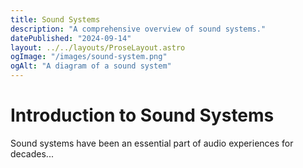 ```yaml
---
title: Sound Systems
description: "A comprehensive overview of sound systems."
datePublished: "2024-09-14"
layout: ../../layouts/ProseLayout.astro
ogImage: "/images/sound-system.png"
ogAlt: "A diagram of a sound system"
---
```


# Introduction to Sound Systems

Sound systems have been an essential part of audio experiences for decades...
